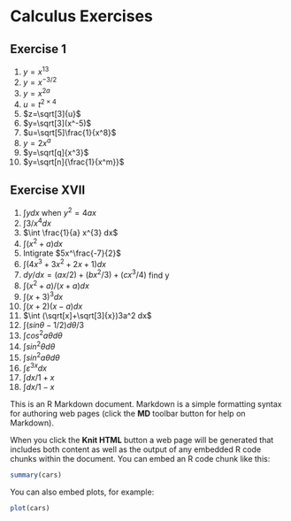 Calculus Exercises
========================================================

## Exercise 1

1. $y=x^{13}$
2. $y=x^{-3/2}$ 
3. $y=x^{2a}$ 
4. $u=t^{2×4}$
5. $z=\sqrt[3]{u}$
6. $y=\sqrt[3](x^-5)$
7. $u=\sqrt[5]\frac{1}{x^8}$
8. $y=2x^{a}$
9. $y=\sqrt[q]{x^3}$
10. $y=\sqrt[n]{\frac{1}{x^m}}$ 

## Exercise XVII 

1. $\int y dx$ when $y^{2}=4ax$
2. $\int 3/x^{4} dx$
3. $\int \frac{1}{a} x^{3} dx$
4. $\int (x^{2}+a) dx$
5. Intigrate $5x^\frac{-7}{2}$ 
6. $\int (4x^{3}+3x^{2}+2x+1) dx$ 
7. $dy/dx=(ax/2)+(bx^{2}/3)+(cx^{3}/4)$ find y
8. $\int (x^2+a)/(x+a) dx$ 
9. $\int (x+3)^3 dx$
10. $\int (x+2)(x-a) dx$
11. $\int (\sqrt[x]+\sqrt[3]{x})3a^2 dx$ 
12. $\int (sin\theta-1/2) d\theta/3$
13. $\int cos^2 a\theta d\theta$
14. $\int sin^2 \theta d\theta$
15. $\int sin^2 a\theta d\theta$ 
16. $\int \varepsilon^{3x} dx$
17. $\int dx/1+x$ 
18. $\int dx/1-x$ 

This is an R Markdown document. Markdown is a simple formatting syntax for authoring web pages (click the **MD** toolbar button for help on Markdown).

When you click the **Knit HTML** button a web page will be generated that includes both content as well as the output of any embedded R code chunks within the document. You can embed an R code chunk like this:

```r
summary(cars)
```

You can also embed plots, for example:

```r
plot(cars)
```

